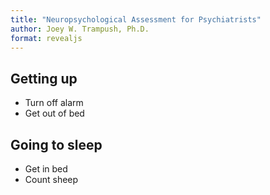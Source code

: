 ```yaml
---
title: "Neuropsychological Assessment for Psychiatrists"
author: Joey W. Trampush, Ph.D.
format: revealjs
---
```


## Getting up

- Turn off alarm
- Get out of bed

## Going to sleep

- Get in bed
- Count sheep
